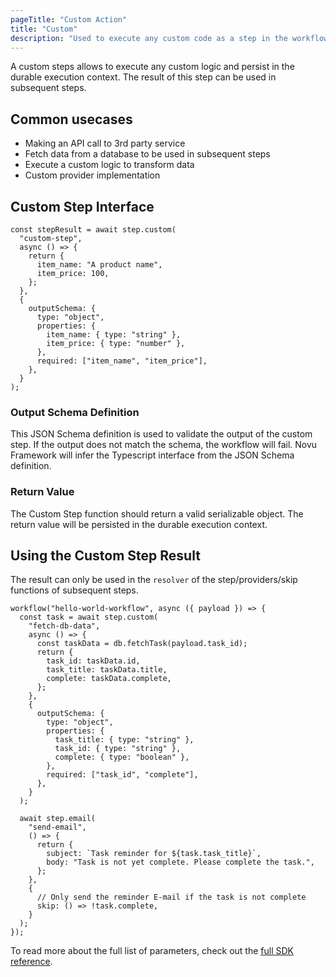 ```yaml
---
pageTitle: "Custom Action"
title: "Custom"
description: "Used to execute any custom code as a step in the workflow."
---
```


A custom steps allows to execute any custom logic and persist in the durable execution context. The result of this step can be used in subsequent steps.

## Common usecases

- Making an API call to 3rd party service
- Fetch data from a database to be used in subsequent steps
- Execute a custom logic to transform data
- Custom provider implementation

## Custom Step Interface

```tsx
const stepResult = await step.custom(
  "custom-step",
  async () => {
    return {
      item_name: "A product name",
      item_price: 100,
    };
  },
  {
    outputSchema: {
      type: "object",
      properties: {
        item_name: { type: "string" },
        item_price: { type: "number" },
      },
      required: ["item_name", "item_price"],
    },
  }
);
```

### Output Schema Definition

This JSON Schema definition is used to validate the output of the custom step. If the output does not match the schema, the workflow will fail.
Novu Framework will infer the Typescript interface from the JSON Schema definition.

### Return Value

The Custom Step function should return a valid serializable object. The return value will be persisted in the durable execution context.

## Using the Custom Step Result

The result can only be used in the `resolver` of the step/providers/skip functions of subsequent steps.

```tsx
workflow("hello-world-workflow", async ({ payload }) => {
  const task = await step.custom(
    "fetch-db-data",
    async () => {
      const taskData = db.fetchTask(payload.task_id);
      return {
        task_id: taskData.id,
        task_title: taskData.title,
        complete: taskData.complete,
      };
    },
    {
      outputSchema: {
        type: "object",
        properties: {
          task_title: { type: "string" },
          task_id: { type: "string" },
          complete: { type: "boolean" },
        },
        required: ["task_id", "complete"],
      },
    }
  );

  await step.email(
    "send-email",
    () => {
      return {
        subject: `Task reminder for ${task.task_title}`,
        body: "Task is not yet complete. Please complete the task.",
      };
    },
    {
      // Only send the reminder E-mail if the task is not complete
      skip: () => !task.complete,
    }
  );
});
```

To read more about the full list of parameters, check out the [full SDK reference](/docs/framework/typescript/steps/custom).